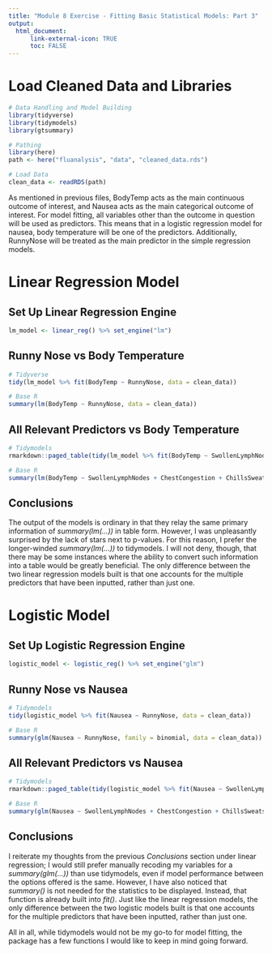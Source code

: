 ```yaml
---
title: "Module 8 Exercise - Fitting Basic Statistical Models: Part 3"
output: 
  html_document:
      link-external-icon: TRUE
      toc: FALSE
---
```

# Load Cleaned Data and Libraries
```r
# Data Handling and Model Building
library(tidyverse)
library(tidymodels)
library(gtsummary)

# Pathing
library(here)
path <- here("fluanalysis", "data", "cleaned_data.rds")

# Load Data
clean_data <- readRDS(path)
```

As mentioned in previous files, BodyTemp acts as the main continuous outcome of interest, and Nausea acts as the main categorical outcome of interest. For model fitting, all variables other than the outcome in question will be used as predictors. This means that in a logistic regression model for nausea, body temperature will be one of the predictors. Additionally, RunnyNose will be treated as the main predictor in the simple regression models.

# Linear Regression Model
## Set Up Linear Regression Engine
```r
lm_model <- linear_reg() %>% set_engine("lm")
```

## Runny Nose vs Body Temperature
```r
# Tidyverse
tidy(lm_model %>% fit(BodyTemp ~ RunnyNose, data = clean_data))

# Base R
summary(lm(BodyTemp ~ RunnyNose, data = clean_data))
```

## All Relevant Predictors vs Body Temperature
```r
# Tidymodels
rmarkdown::paged_table(tidy(lm_model %>% fit(BodyTemp ~ SwollenLymphNodes + ChestCongestion + ChillsSweats + NasalCongestion + CoughYN + Sneeze + Fatigue + SubjectiveFever + Headache + Weakness + WeaknessYN + CoughIntensity + CoughYN2 + Myalgia + MyalgiaYN + RunnyNose + AbPain + ChestPain + Diarrhea + EyePn + Insomnia + ItchyEye + Nausea + EarPn + Hearing + Pharyngitis + Breathless + ToothPn + Vision + Vomit + Wheeze, data = clean_data)))

# Base R
summary(lm(BodyTemp ~ SwollenLymphNodes + ChestCongestion + ChillsSweats + NasalCongestion + CoughYN + Sneeze + Fatigue + SubjectiveFever + Headache + Weakness + WeaknessYN + CoughIntensity + CoughYN2 + Myalgia + MyalgiaYN + RunnyNose + AbPain + ChestPain + Diarrhea + EyePn + Insomnia + ItchyEye + Nausea + EarPn + Hearing + Pharyngitis + Breathless + ToothPn + Vision + Vomit + Wheeze, data = clean_data))
```

## Conclusions 

The output of the models is ordinary in that they relay the same primary information of *summary(lm(...))* in table form. However, I was unpleasantly surprised by the lack of stars next to p-values. For this reason, I prefer the longer-winded *summary(lm(...))* to tidymodels. I will not deny, though, that there may be some instances where the ability to convert such information into a table would be greatly beneficial. The only difference between the two linear regression models built is that one accounts for the multiple predictors that have been inputted, rather than just one.

# Logistic Model

## Set Up Logistic Regression Engine
```r
logistic_model <- logistic_reg() %>% set_engine("glm")
```

## Runny Nose vs Nausea
```r
# Tidymodels
tidy(logistic_model %>% fit(Nausea ~ RunnyNose, data = clean_data))

# Base R
summary(glm(Nausea ~ RunnyNose, family = binomial, data = clean_data))
```

## All Relevant Predictors vs Nausea
```r
# Tidymodels
rmarkdown::paged_table(tidy(logistic_model %>% fit(Nausea ~ SwollenLymphNodes + ChestCongestion + ChillsSweats + NasalCongestion + CoughYN + Sneeze + Fatigue + SubjectiveFever + Headache + Weakness + WeaknessYN + CoughIntensity + CoughYN2 + Myalgia + MyalgiaYN + RunnyNose + AbPain + ChestPain + Diarrhea + EyePn + Insomnia + ItchyEye + EarPn + Hearing + Pharyngitis + Breathless + ToothPn + Vision + Vomit + Wheeze + BodyTemp, data = clean_data)))

# Base R
summary(glm(Nausea ~ SwollenLymphNodes + ChestCongestion + ChillsSweats + NasalCongestion + CoughYN + Sneeze + Fatigue + SubjectiveFever + Headache + Weakness + WeaknessYN + CoughIntensity + CoughYN2 + Myalgia + MyalgiaYN + RunnyNose + AbPain + ChestPain + Diarrhea + EyePn + Insomnia + ItchyEye + EarPn + Hearing + Pharyngitis + Breathless + ToothPn + Vision + Vomit + Wheeze + BodyTemp, family = binomial, data = clean_data))
```

## Conclusions

I reiterate my thoughts from the previous *Conclusions* section under linear regression; I would still prefer manually recoding my variables for a *summary(glm(...))* than use tidymodels, even if model performance between the options offered is the same. However, I have also noticed that *summary()* is not needed for the statistics to be displayed. Instead, that function is already built into *fit()*. Just like the linear regression models, the only difference between the two logistic models built is that one accounts for the multiple predictors that have been inputted, rather than just one.

All in all, while tidymodels would not be my go-to for model fitting, the package has a few functions I would like to keep in mind going forward.